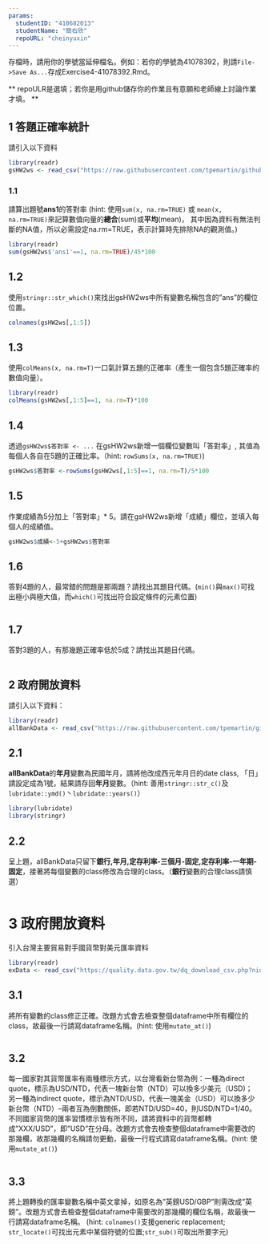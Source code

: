 ```yaml
---
params:
  studentID: "410682013"
  studentName: "簡右欣"
  repoURL: "cheinyuxin"
---
```

存檔時，請用你的學號當延伸檔名。例如：若你的學號為41078392，則請`File->Save As...`存成Exercise4-41078392.Rmd。

** repoULR是選填；若你是用github儲存你的作業且有意願和老師線上討論作業才填。 **

## 1 答題正確率統計

請引入以下資料  
```r
library(readr)
gsHW2ws <- read_csv("https://raw.githubusercontent.com/tpemartin/github-data/master/gsHW2ws.csv")
```

### 1.1 
請算出題號**ans1**的答對率
(hint: 使用`sum(x, na.rm=TRUE)` 或 `mean(x, na.rm=TRUE)`來記算數值向量的**總合**(sum)或**平均**(mean)， 其中因為資料有無法判斷的NA值，所以必需設定na.rm=TRUE，表示計算時先排除NA的觀測值。)
```r
library(readr)
sum(gsHW2ws$'ans1'==1, na.rm=TRUE)/45*100
```

## 1.2
使用`stringr::str_which()`來找出gsHW2ws中所有變數名稱包含的"ans"的欄位位置。
```r
colnames(gsHW2ws[,1:5])
```

## 1.3
使用`colMeans(x, na.rm=T)`一口氣計算五題的正確率（產生一個包含5題正確率的數值向量）。
```r
library(readr)
colMeans(gsHW2ws[,1:5]==1, na.rm=T)*100
```

## 1.4
透過`gsHW2ws$答對率 <- ...` 在gsHW2ws新增一個欄位變數叫「答對率」, 其值為每個人各自在5題的正確比率。（hint: `rowSums(x, na.rm=TRUE)`) 
```r
gsHW2ws$答對率 <-rowSums(gsHW2ws[,1:5]==1, na.rm=T)/5*100
```

## 1.5
作業成績為5分加上「答對率」* 5。請在gsHW2ws新增「成績」欄位，並填入每個人的成績值。  
```r
gsHW2ws$成績<-5+gsHW2ws$答對率
```

## 1.6
答對4題的人，最常錯的問題是那兩題？請找出其題目代碼。(`min()`與`max()`可找出極小與極大值，而`which()`可找出符合設定條件的元素位置)
```r

```

## 1.7
答對3題的人，有那幾題正確率低於5成？請找出其題目代碼。
```r
```


## 2 政府開放資料

請引入以下資料：
```r
library(readr)
allBankData <- read_csv("https://raw.githubusercontent.com/tpemartin/github-data/master/allBankData.csv")
```


## 2.1
**allBankData**的**年月**變數為民國年月，請將他改成西元年月日的date class, 「日」請設定成為1號，結果請存回**年月**變數。（hint: 善用`stringr::str_c()`及`lubridate::ymd()`丶`lubridate::years()`）

```r
library(lubridate)
library(stringr)

```

## 2.2
呈上題，allBankData只留下**銀行,年月,定存利率-三個月-固定,定存利率-一年期-固定**，接著將每個變數的class修改為合理的class。（**銀行**變數的合理class請慎選）
```r
```

# 3 政府開放資料
引入台灣主要貿易對手國貨幣對美元匯率資料
```r
library(readr)
exData <- read_csv("https://quality.data.gov.tw/dq_download_csv.php?nid=6563&md5_url=9f65bdb6752389dc713acc27e93c1c38")
```

## 3.1
將所有變數的class修正正確。改題方式會去檢查整個dataframe中所有欄位的class，故最後一行請寫dataframe名稱。(hint: 使用`mutate_at()`)
```r

```

## 3.2
每一國家對其貨幣匯率有兩種標示方式，以台灣看新台幣為例：一種為direct quote，標示為USD/NTD，代表一塊新台幣（NTD）可以換多少美元（USD)； 另一種為indirect quote，標示為NTD/USD，代表一塊美金（USD）可以換多少新台幣（NTD）--兩者互為倒數關係，即若NTD/USD=40，則USD/NTD=1/40。不同國家貨幣的匯率習慣標示皆有所不同，請將資料中的貨幣都轉成"XXX/USD"，即"USD"在分母。改題方式會去檢查整個dataframe中需要改的那幾欄，故那幾欄的名稱請勿更動，最後一行程式請寫dataframe名稱。(hint: 使用`mutate_at()`) 

```r
```

## 3.3
將上題轉換的匯率變數名稱中英文拿掉，如原名為"英鎊USD/GBP"則需改成"英鎊"。改題方式會去檢查整個dataframe中需要改的那幾欄的欄位名稱，故最後一行請寫dataframe名稱。
(hint: `colnames()`支援generic replacement; `str_locate()`可找出元素中某個符號的位置;`str_sub()`可取出所要字元)
```r
```


